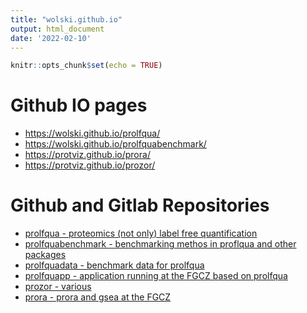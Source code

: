```yaml
---
title: "wolski.github.io"
output: html_document
date: '2022-02-10'
---
```


```r
knitr::opts_chunk$set(echo = TRUE)
```

# Github IO pages

- [https://wolski.github.io/prolfqua/](https://wolski.github.io/prolfqua/)
- [https://wolski.github.io/prolfquabenchmark/](https://wolski.github.io/prolfquabenchmark/)
- [https://protviz.github.io/prora/](https://wolski.github.io/prora/)
- [https://protviz.github.io/prozor/](https://wolski.github.io/prozor/)


# Github and Gitlab Repositories

- [prolfqua - proteomics (not only) label free quantification](https://github.com/wolski/prolfqua)
- [prolfquabenchmark - benchmarking methos in proflqua and other packages](https://github.com/wolski/prolfquabenchmark)
- [prolfquadata - benchmark data for prolfqua](https://gitlab.bfabric.org/wolski/prolfquadata)
- [prolfquapp - application running at the FGCZ based on prolfqua](https://gitlab.bfabric.org/wolski/prolfquapp)
- [prozor - various](https://github.com/protviz/prozor)
- [prora - prora and gsea at the FGCZ](https://github.com/protviz/prora)


